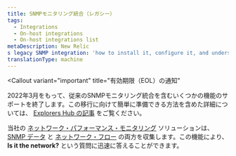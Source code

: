 ```yaml
---
title: SNMPモニタリング統合（レガシー）
tags:
  - Integrations
  - On-host integrations
  - On-host integrations list
metaDescription: New Relic
s legacy SNMP integration: 'how to install it, configure it, and understand what data it reports.'''
translationType: machine
---
```


<Callout
  variant="important"
  title="有効期限（EOL）の通知"
>
  2022年3月をもって、従来のSNMPモニタリング統合を含むいくつかの機能のサポートを終了します。この移行に向けて簡単に準備できる方法を含めた詳細については、 [Explorers Hub の記事](https://discuss.newrelic.com) をご覧ください。
</Callout>

当社の [ネットワーク・パフォーマンス・モニタリング](/docs/network-performance-monitoring/) ソリューションは、 [SNMP データ](/docs/network-performance-monitoring/setup-performance-monitoring/snmp-performance-monitoring/) と [ネットワーク・フロー](/docs/network-performance-monitoring/setup-performance-monitoring/network-flow-monitoring/) の両方を収集します。この機能により、 **Is it the network?** という質問に迅速に答えることができます。